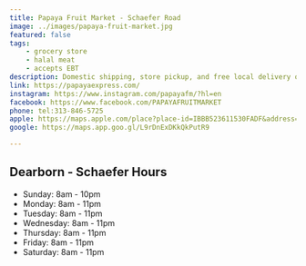 ```yaml
---
title: Papaya Fruit Market - Schaefer Road
image: ../images/papaya-fruit-market.jpg
featured: false
tags:
    - grocery store
    - halal meat
    - accepts EBT
description: Domestic shipping, store pickup, and free local delivery on orders above $99
link: https://papayaexpress.com/
instagram: https://www.instagram.com/papayafm/?hl=en
facebook: https://www.facebook.com/PAPAYAFRUITMARKET
phone: tel:313-846-5725
apple: https://maps.apple.com/place?place-id=IBBB523611530FADF&address=5635+Schaefer+Rd%2C+Dearborn%2C+MI+48126%2C+United+States&coordinate=42.330108%2C-83.1764008&name=Papaya+Fruit+Market&_provider=9902
google: https://maps.app.goo.gl/L9rDnExDKkQkPutR9

---
```


## Dearborn - Schaefer Hours

- Sunday: 8am - 10pm
- Monday: 8am - 11pm
- Tuesday: 8am - 11pm
- Wednesday: 8am - 11pm
- Thursday: 8am - 11pm
- Friday: 8am - 11pm
- Saturday: 8am - 11pm
